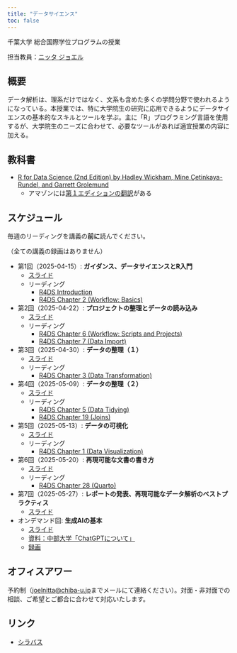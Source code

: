 ```yaml
---
title: "データサイエンス"
toc: false
---
```


千葉大学 総合国際学位プログラムの授業

担当教員：[ニッタ ジョエル](https://www.joelnitta.com)

## 概要

データ解析は、理系だけではなく、文系も含めた多くの学問分野で使われるようになっている。本授業では、特に大学院生の研究に応用できるようにデータサイエンスの基本的なスキルとツールを学ぶ。主に「R」プログラミング言語を使用するが、大学院生のニーズに合わせて、必要なツールがあれば適宜授業の内容に加える。

## 教科書

- [R for Data Science (2nd Edition) by Hadley Wickham, Mine Çetinkaya-Rundel, and Garrett Grolemund](https://r4ds.hadley.nz)
  - アマゾンには[第１エディションの翻訳](https://www.amazon.co.jp/Data-Science-Transform-Visualize-Model/dp/1491910399/ref=sr_1_2?crid=1LT40JGBKBE7B&dib=eyJ2IjoiMSJ9.Z1c-Zpi4mNudjpLRyuLhducKMb-YhxP24EK3mPHAaT5H6I_YQpDy0ZiscWF82DKAikv-M7lwWejexO95nHjrlzYnimhuR5TsrxMqJ3xzzyKt-MpXmv7F4blKBfY6qX0DfUN_PQ-4bl6CejwCLucudSL95GZMCfZGbLEHNQzcCtIwaeIVUebyC3vIlTf1_GfvpTEAISm-kZsSQBfO17vhW1IJe4k7PVF8dZBIg34EoKM7QPySNJp31Yfe3RXF3H_OJPWCLD9Dey5YK2b6F4TRs1xOFYECtZv25z83hy9-2fc.rr3weMHRTFsoSsue9htecVJLWPkGRlrwYtOb_p6g5Pg&dib_tag=se&keywords=r+for+data+science+2e&qid=1712609538&sprefix=R+for+data+science%2Caps%2C495&sr=8-2)がある

## スケジュール

毎週のリーディングを講義の**前に**読んでください。

（全ての講義の録画はありません）

- 第1回（2025-04-15）: **ガイダンス、データサイエンスとR入門**
  - [スライド](day1/index.qmd)
  - リーディング
    - [R4DS Introduction](https://r4ds.hadley.nz/intro)
    - [R4DS Chapter 2 (Workflow: Basics)](https://r4ds.hadley.nz/workflow-basics)
- 第2回（2025-04-22）: **プロジェクトの整理とデータの読み込み**
  - [スライド](day2/index.qmd)
  - リーディング
    - [R4DS Chapter 6 (Workflow: Scripts and Projects)](https://r4ds.hadley.nz/workflow-scripts)
    - [R4DS Chapter 7 (Data Import)](https://r4ds.hadley.nz/data-import)
- 第3回（2025-04-30）: **データの整理（１）**
  - [スライド](day3/index.qmd)
  - リーディング
    - [R4DS Chapter 3 (Data Transformation)](https://r4ds.hadley.nz/)
- 第4回（2025-05-09）: **データの整理（２）**
  - [スライド](day4/index.qmd)
  - リーディング
    - [R4DS Chapter 5 (Data Tidying)](https://r4ds.hadley.nz/data-tidy)
    - [R4DS Chapter 19 (Joins)](https://r4ds.hadley.nz/joins)
- 第5回（2025-05-13）: **データの可視化**
  - [スライド](day5/index.qmd)
  - リーディング
    - [R4DS Chapter 1 (Data Visualization)](https://r4ds.hadley.nz/data-visualize)
- 第6回（2025-05-20）: **再現可能な文書の書き方**
  - [スライド](day6/index.qmd)
  - リーディング
    - [R4DS Chapter 28 (Quarto)](https://r4ds.hadley.nz/quarto)
- 第7回（2025-05-27）: **レポートの発表、再現可能なデータ解析のベストプラクティス**
  - [スライド](day7/index.qmd)
- オンデマンド回: **生成AIの基本**
  - [スライド](https://joelnitta.github.io/joho-shori/on-demand)
  - [資料：中部大学「ChatGPTについて」](https://edu.isc.chubu.ac.jp/hsuzuki/iip/DataScience/ChatGPT/chatgpt.html)
  - [録画](https://www.youtube.com/watch?v=ok837FBoEI8)

## オフィスアワー

予約制（<joelnitta@chiba-u.jp>までメールにて連絡ください）。対面・非対面での相談、ご希望とご都合に合わせて対応いたします。

## リンク

- [シラバス](https://syllabus.gs.chiba-u.jp/2025/211218201000000/Z021100201/ja_JP)
